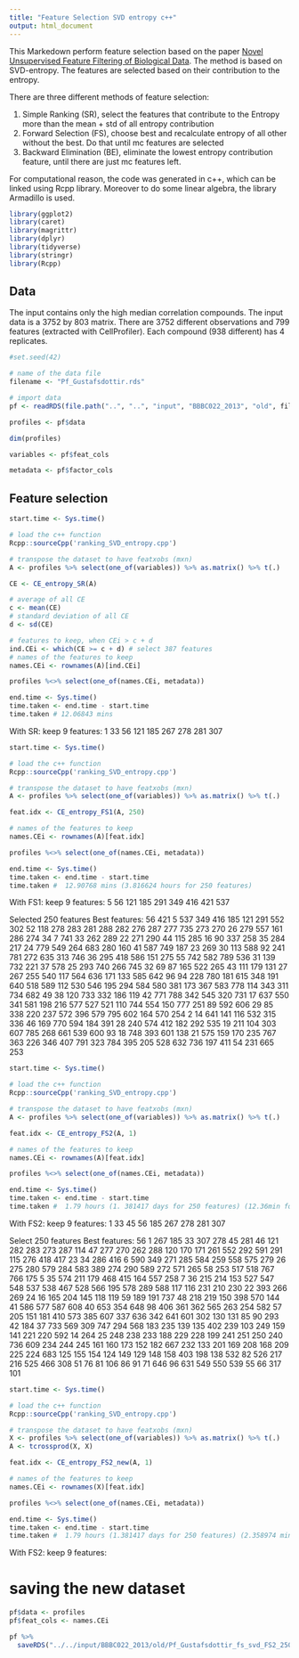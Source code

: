 ```yaml
---
title: "Feature Selection SVD entropy c++"
output: html_document
---
```


This Markedown perform feature selection based on the paper [Novel Unsupervised Feature Filtering of Biological Data](https://academic.oup.com/bioinformatics/article-abstract/22/14/e507/227946/Novel-Unsupervised-Feature-Filtering-of-Biological).
The method is based on SVD-entropy. The features are selected based on their contribution to the entropy.

There are three different methods of feature selection:

1) Simple Ranking (SR), select the features that contribute to the Entropy more than the mean + std of all entropy contribution
2) Forward Selection (FS), choose best and recalculate entropy of all other without the best. Do that until mc features are selected
3) Backward Elimination (BE), eliminate the lowest entropy contribution feature, until there are just mc features left.

For computational reason, the code was generated in c++, which can be linked using Rcpp library.
Moreover to do some linear algebra, the library Armadillo is used.

```r
library(ggplot2)
library(caret)
library(magrittr)
library(dplyr)
library(tidyverse)
library(stringr)
library(Rcpp)
```

## Data

The input contains only the high median correlation compounds.
The input data is a 3752 by 803 matrix.
There are 3752 different observations and 799 features (extracted with CellProfiler).
Each compound (938 different) has 4 replicates.

```r
#set.seed(42)

# name of the data file
filename <- "Pf_Gustafsdottir.rds"

# import data
pf <- readRDS(file.path("..", "..", "input", "BBBC022_2013", "old", filename))

profiles <- pf$data

dim(profiles)

variables <- pf$feat_cols

metadata <- pf$factor_cols

```


## Feature selection

```r
start.time <- Sys.time()

# load the c++ function
Rcpp::sourceCpp('ranking_SVD_entropy.cpp')

# transpose the dataset to have featxobs (mxn)
A <- profiles %>% select(one_of(variables)) %>% as.matrix() %>% t(.)

CE <- CE_entropy_SR(A)

# average of all CE
c <- mean(CE)
# standard deviation of all CE
d <- sd(CE)

# features to keep, when CEi > c + d
ind.CEi <- which(CE >= c + d) # select 387 features
# names of the features to keep
names.CEi <- rownames(A)[ind.CEi]

profiles %<>% select(one_of(names.CEi, metadata))

end.time <- Sys.time()
time.taken <- end.time - start.time
time.taken # 12.06843 mins
```

With SR: keep 9 features: 1 33 56 121 185 267 278 281 307

```r
start.time <- Sys.time()

# load the c++ function
Rcpp::sourceCpp('ranking_SVD_entropy.cpp')

# transpose the dataset to have featxobs (mxn)
A <- profiles %>% select(one_of(variables)) %>% as.matrix() %>% t(.)

feat.idx <- CE_entropy_FS1(A, 250)

# names of the features to keep
names.CEi <- rownames(A)[feat.idx]

profiles %<>% select(one_of(names.CEi, metadata))

end.time <- Sys.time()
time.taken <- end.time - start.time
time.taken #  12.90768 mins (3.816624 hours for 250 features)
```

With FS1: keep 9 features: 5 56 121 185 291 349 416 421 537

Selected 250 features
Best features: 56 421 5 537 349 416 185 121 291 552 302 52 118 278 283 281 288 282 276 287 277 735 273 270 26 279 557 161 286 274 34 7 741 33 262 289 22 271 290 44 115 285 16 90 337 258 35 284 217 24 779 549 264 683 280 160 41 587 749 187 23 269 30 113 588 92 241 781 272 635 313 746 36 295 418 586 151 275 55 742 582 789 536 31 139 732 221 37 578 25 293 740 266 745 32 69 87 165 522 265 43 111 179 131 27 267 255 540 117 564 636 171 133 585 642 96 94 228 780 181 615 348 191 640 518 589 112 530 546 195 294 584 580 381 173 367 583 778 114 343 311 734 682 49 38 120 733 332 186 119 42 771 788 342 545 320 731 17 637 550 341 581 198 216 577 527 521 110 744 554 150 777 251 89 592 606 29 85 338 220 237 572 396 579 795 602 164 570 254 2 14 641 141 116 532 315 336 46 169 770 594 184 391 28 240 574 412 182 292 535 19 211 104 303 607 785 268 661 539 600 93 18 748 393 601 138 21 575 159 170 235 767 363 226 346 407 791 323 784 395 205 528 632 736 197 411 54 231 665 253

```r
start.time <- Sys.time()

# load the c++ function
Rcpp::sourceCpp('ranking_SVD_entropy.cpp')

# transpose the dataset to have featxobs (mxn)
A <- profiles %>% select(one_of(variables)) %>% as.matrix() %>% t(.)

feat.idx <- CE_entropy_FS2(A, 1)

# names of the features to keep
names.CEi <- rownames(A)[feat.idx]

profiles %<>% select(one_of(names.CEi, metadata))

end.time <- Sys.time()
time.taken <- end.time - start.time
time.taken #  1.79 hours (1. 381417 days for 250 features) (12.36min for 1 feature)
```

With FS2: keep 9 features: 1 33 45 56 185 267 278 281 307

Select 250 features
Best features: 56 1 267 185 33 307 278 45 281 46 121 282 283 273 287 114 47 277 270 262 288 120 170 171 261 552 292 591 291 115 276 418 417 23 34 286 416 6 590 349 271 285 584 259 558 575 279 26 275 280 579 284 583 389 274 290 589 272 571 265 58 253 517 518 767 766 175 5 35 574 211 179 468 415 164 557 258 7 36 215 214 153 527 547 548 537 538 467 528 566 195 578 289 588 117 116 231 210 230 22 393 266 269 24 16 165 204 145 118 119 59 189 191 737 48 218 219 150 398 570 144 41 586 577 587 608 40 653 354 648 98 406 361 362 565 263 254 582 57 205 151 181 410 573 385 607 337 636 342 641 601 302 130 131 85 90 293 42 184 37 733 569 309 747 294 568 183 235 139 135 402 239 103 249 159 141 221 220 592 14 264 25 248 238 233 188 229 228 199 241 251 250 240 736 609 234 244 245 161 160 173 152 182 667 232 133 201 169 208 168 209 225 224 683 125 155 154 124 149 129 148 158 403 198 138 532 82 526 217 216 525 466 308 51 76 81 106 86 91 71 646 96 631 549 550 539 55 66 317 101

```r
start.time <- Sys.time()

# load the c++ function
Rcpp::sourceCpp('ranking_SVD_entropy.cpp')

# transpose the dataset to have featxobs (mxn)
X <- profiles %>% select(one_of(variables)) %>% as.matrix() %>% t(.)
A <- tcrossprod(X, X)

feat.idx <- CE_entropy_FS2_new(A, 1)

# names of the features to keep
names.CEi <- rownames(X)[feat.idx]

profiles %<>% select(one_of(names.CEi, metadata))

end.time <- Sys.time()
time.taken <- end.time - start.time
time.taken #  1.79 hours (1.381417 days for 250 features) (2.358974 mins for 1 feature)
```

With FS2: keep 9 features: 

# saving the new dataset
```r

pf$data <- profiles
pf$feat_cols <- names.CEi

pf %>%
  saveRDS("../../input/BBBC022_2013/old/Pf_Gustafsdottir_fs_svd_FS2_250.rds")

```
